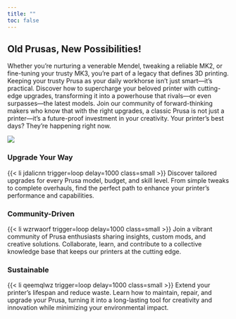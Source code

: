 ```yaml
---
title: ""
toc: false
---
```

::: {layout-ncol=2}

# Old Prusas, New Possibilities!
Whether you’re nurturing a venerable Mendel, tweaking a reliable MK2, or fine-tuning your trusty MK3, you’re part of a legacy that defines 3D printing. Keeping your trusty Prusa as your daily workhorse isn’t just smart—it’s practical. Discover how to supercharge your beloved printer with cutting-edge upgrades, transforming it into a powerhouse that rivals—or even surpasses—the latest models. Join our community of forward-thinking makers who know that with the right upgrades, a classic Prusa is not just a printer—it’s a future-proof investment in your creativity. Your printer's best days? They’re happening right now.

![](images/stylistic-mk3s.png)
:::

::: {layout-ncol=3}

### Upgrade Your Way
{{< li jdalicnn trigger=loop delay=1000 class=small >}} Discover tailored upgrades for every Prusa model, budget, and skill level. From simple tweaks to complete overhauls, find the perfect path to enhance your printer's performance and capabilities.

### Community-Driven
{{< li wzrwaorf trigger=loop delay=1000 class=small >}} Join a vibrant community of Prusa enthusiasts sharing insights, custom mods, and creative solutions. Collaborate, learn, and contribute to a collective knowledge base that keeps our printers at the cutting edge.

### Sustainable
{{< li qeemqlwz trigger=loop delay=1000 class=small >}} Extend your printer's lifespan and reduce waste. Learn how to maintain, repair, and upgrade your Prusa, turning it into a long-lasting tool for creativity and innovation while minimizing your environmental impact.
:::